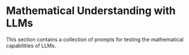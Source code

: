 # Mathematical Understanding with LLMs



This section contains a collection of prompts for testing the mathematical capabilities of LLMs.


<ContentFileNames section="prompts/mathematics" lang="en"/>
